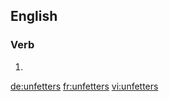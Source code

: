 ==English==

===Verb===
{{head|en}}

# {{en-third-person singular of|unfetter}}

[[de:unfetters]]
[[fr:unfetters]]
[[vi:unfetters]]